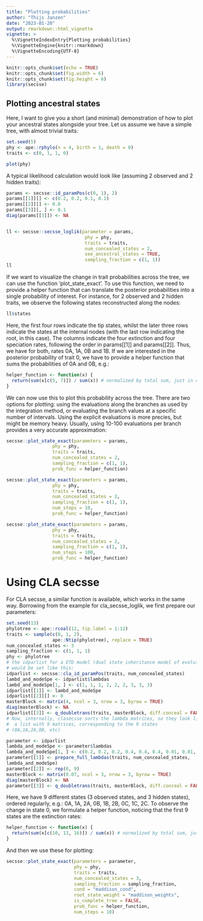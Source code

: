 ```yaml
---
title: "Plotting probabilities"
author: "Thijs Janzen"
date: "2023-01-20"
output: rmarkdown::html_vignette
vignette: >
  %\VignetteIndexEntry{Plotting probabilities}
  %\VignetteEngine{knitr::rmarkdown}
  %\VignetteEncoding{UTF-8}
---
```


```r
knitr::opts_chunk$set(echo = TRUE)
knitr::opts_chunk$set(fig.width = 6)
knitr::opts_chunk$set(fig.height = 6)
library(secsse)
```

## Plotting ancestral states 

Here, I want to give you a short (and minimal) demonstration of how to plot
your ancestral states alongside your tree.
Let us assume we have a simple tree, with almost trivial traits:

```r
set.seed(5)
phy <- ape::rphylo(n = 4, birth = 1, death = 0)
traits <- c(0, 1, 1, 0)

plot(phy)
```

A typical likelihood calculation would look like (assuming 2 observed and 2 
hidden traits):

```r
params <- secsse::id_paramPos(c(0, 1), 2)
params[[1]][] <- c(0.2, 0.2, 0.1, 0.1)
params[[2]][] <- 0.0
params[[3]][, ] <- 0.1
diag(params[[3]]) <- NA


ll <- secsse::secsse_loglik(parameter = params,
                             phy = phy,
                             traits = traits,
                             num_concealed_states = 2,
                             see_ancestral_states = TRUE,
                             sampling_fraction = c(1, 1))
ll
```

If we want to visualize the change in trait probabilities across the tree, we
can use the function 'plot_state_exact'. To use this function, we need to provide
a helper function that can translate the posterior probabilities into a single
probability of interest. For instance, for 2 observed and 2 hidden traits,
we observe the following states reconstructed along the nodes:
```r
ll$states
```

Here, the first four rows indicate the tip states, whilst the later three rows
indicate the states at the internal nodes (with the last row indicating the root,
in this case). The columns indicate the four extinction and four speciation rates,
following the order in params[[1]] and params[[2]]. Thus, we have for both, rates
0A, 1A, 0B and 1B. If we are interested in the posterior probability of trait 0,
we have to provide a helper function that sums the probabilities of 0A and 0B, e.g.:
```r
helper_function <- function(x) {
  return(sum(x[c(5, 7)]) / sum(x)) # normalized by total sum, just in case.
}
```

We can now use this to plot this probability across the tree. There are two
options for plotting: using the evaluations along the branches as used by the
integration method, or evaluating the branch values at a specific number of intervals. 
Using the explicit evaluations is more precies, but might be memory heavy. Usually,
using 10-100 evaluations per branch provides a very accurate approximation:

```r
secsse::plot_state_exact(parameters = params,
                 phy = phy,
                 traits = traits,
                 num_concealed_states = 2,
                 sampling_fraction = c(1, 1),
                 prob_func = helper_function)

secsse::plot_state_exact(parameters = params,
                 phy = phy,
                 traits = traits,
                 num_concealed_states = 2,
                 sampling_fraction = c(1, 1),
                 num_steps = 10,
                 prob_func = helper_function)

secsse::plot_state_exact(parameters = params,
                 phy = phy,
                 traits = traits,
                 num_concealed_states = 2,
                 sampling_fraction = c(1, 1),
                 num_steps = 100,
                 prob_func = helper_function)
```

# Using CLA secsse

For CLA secsse, a similar function is available, which works in the same way. Borrowing from the example for cla_secsse_loglik, we first prepare our parameters:
```r
set.seed(13)
phylotree <- ape::rcoal(12, tip.label = 1:12)
traits <- sample(c(0, 1, 2),
                 ape::Ntip(phylotree), replace = TRUE)
num_concealed_states <- 3
sampling_fraction <- c(1, 1, 1)
phy <- phylotree
# the idparlist for a ETD model (dual state inheritance model of evolution)
# would be set like this:
idparlist <- secsse::cla_id_paramPos(traits, num_concealed_states)
lambd_and_modeSpe <- idparlist$lambdas
lambd_and_modeSpe[1, ] <- c(1, 1, 1, 2, 2, 2, 3, 3, 3)
idparlist[[1]] <- lambd_and_modeSpe
idparlist[[2]][] <- 0
masterBlock <- matrix(4, ncol = 3, nrow = 3, byrow = TRUE)
diag(masterBlock) <- NA
idparlist[[3]] <- q_doubletrans(traits, masterBlock, diff.conceal = FALSE)
# Now, internally, clasecsse sorts the lambda matrices, so they look like
#  a list with 9 matrices, corresponding to the 9 states
# (0A,1A,2A,0B, etc)

parameter <- idparlist
lambda_and_modeSpe <- parameter$lambdas
lambda_and_modeSpe[1, ] <- c(0.2, 0.2, 0.2, 0.4, 0.4, 0.4, 0.01, 0.01, 0.01)
parameter[[1]] <- prepare_full_lambdas(traits, num_concealed_states,
lambda_and_modeSpe)
parameter[[2]] <- rep(0, 9)
masterBlock <- matrix(0.07, ncol = 3, nrow = 3, byrow = TRUE)
diag(masterBlock) <- NA
parameter[[3]] <- q_doubletrans(traits, masterBlock, diff.conceal = FALSE)
```

Here, we have 9 different states (3 observed states, and 3 hidden states), 
ordered regularly, e.g.: 0A, 1A, 2A, 0B, 1B, 2B, 0C, 1C, 2C. To observe the
change in state 0, we formulate a helper function, noticing that the first
9 states are the extinction rates:
```r
helper_function <- function(x) {
  return(sum(x[c(10, 13, 16)]) / sum(x)) # normalized by total sum, just in case
}
```

And then we use these for plotting:
```r
secsse::plot_state_exact(parameters = parameter,
                         phy = phy,
                         traits = traits,
                         num_concealed_states = 3,
                         sampling_fraction = sampling_fraction,
                         cond = "maddison_cond",
                         root_state_weight = "maddison_weights",
                         is_complete_tree = FALSE,
                         prob_func = helper_function,
                         num_steps = 10)
```

